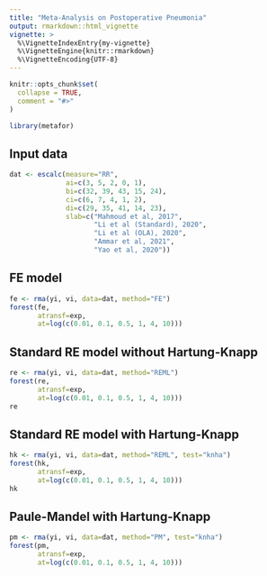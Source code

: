 ```yaml
---
title: "Meta-Analysis on Postoperative Pneumonia"
output: rmarkdown::html_vignette
vignette: >
  %\VignetteIndexEntry{my-vignette}
  %\VignetteEngine{knitr::rmarkdown}
  %\VignetteEncoding{UTF-8}
---
```


```r
knitr::opts_chunk$set(
  collapse = TRUE,
  comment = "#>"
)
```

```r
library(metafor)
```


## Input data
```r
dat <- escalc(measure="RR",
              ai=c(3, 5, 2, 0, 1),
              bi=c(32, 39, 43, 15, 24),
              ci=c(6, 7, 4, 1, 2),
              di=c(29, 35, 41, 14, 23),
              slab=c("Mahmoud et al, 2017",
                     "Li et al (Standard), 2020",
                     "Li et al (OLA), 2020",
                     "Ammar et al, 2021",
                     "Yao et al, 2020"))
```


## FE model

```r
fe <- rma(yi, vi, data=dat, method="FE") 
forest(fe, 
       atransf=exp,
       at=log(c(0.01, 0.1, 0.5, 1, 4, 10)))
```

## Standard RE model without Hartung-Knapp
```r
re <- rma(yi, vi, data=dat, method="REML") 
forest(re,
       atransf=exp,
       at=log(c(0.01, 0.1, 0.5, 1, 4, 10)))
re
```

## Standard RE model with Hartung-Knapp 
```r
hk <- rma(yi, vi, data=dat, method="REML", test="knha") 
forest(hk,
       atransf=exp,
       at=log(c(0.01, 0.1, 0.5, 1, 4, 10)))
hk
```

## Paule-Mandel with Hartung-Knapp 
```r
pm <- rma(yi, vi, data=dat, method="PM", test="knha") 
forest(pm,
       atransf=exp,
       at=log(c(0.01, 0.1, 0.5, 1, 4, 10)))
```

